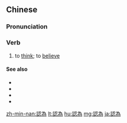 {{also|认为}}
==Chinese==
{{zh-forms|s=认为}}

===Pronunciation===
{{zh-pron
|m=rènwéi
|c=jing6 wai4
|h=pfs=ngin-vì
|mn=qz,tp,xm:līn-ûi/kh,zz:jīn-ûi
|w=3nyin hhue
|ma=zh-rènwéi.ogg
|cat=v
}}

===Verb===
{{zh-verb}}

# to [[think]]; to [[believe]] {{gloss|hold an opinion}}
#: {{zh-x|有人 認為{wéi} 讀書 無用。|Some '''believe''' reading is a waste of time.}}

====See also====
* {{zh-l|感覺}}
* {{zh-l|覺得}}
* {{zh-l|想}}
* {{zh-l|以為}}

{{zh-cat|Beginning}}

[[zh-min-nan:認為]]
[[lt:認為]]
[[hu:認為]]
[[mg:認為]]
[[ja:認為]]
